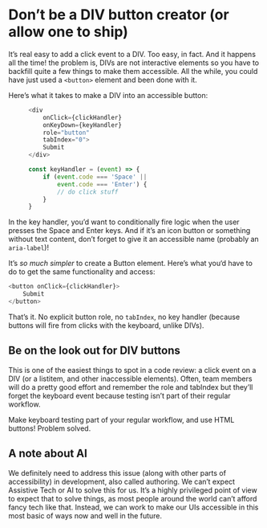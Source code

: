 # Don’t be a DIV button creator (or allow one to ship)

It’s real easy to add a click event to a DIV. Too easy, in fact. And it happens all the time! the problem is, DIVs are not interactive elements so you have to backfill quite a few things to make them accessible. All the while, you could have just used a `<button>` element and been done with it.

Here’s what it takes to make a DIV into an accessible button:

<figure className="grid grid-cols-2 gap-6 py-2 item-start">

```javascript
<div
    onClick={clickHandler}
    onKeyDown={keyHandler}
    role="button"
    tabIndex="0">
    Submit
</div>
```
```javascript
const keyHandler = (event) => {
    if (event.code === 'Space' ||
        event.code === 'Enter') {
        // do click stuff
    }
}
```

</figure>

In the key handler, you’d want to conditionally fire logic when the user presses the Space and Enter keys. And if it’s an icon button or something without text content, don’t forget to give it an accessible name (probably an `aria-label`)!

It’s _so much simpler_ to create a Button element. Here’s what you‘d have to do to get the same functionality and access:

```javascript
<button onClick={clickHandler}>
    Submit
</button>
```

That’s it. No explicit button role, no `tabIndex`, no key handler (because buttons will fire from clicks with the keyboard, unlike DIVs).

## Be on the look out for DIV buttons

This is one of the easiest things to spot in a code review: a click event on a DIV (or a listitem, and other inaccessible elements). Often, team members will do a pretty good effort and remember the role and tabIndex but they’ll forget the keyboard event because testing isn’t part of their regular workflow.

Make keyboard testing part of your regular workflow, and use HTML buttons! Problem solved.

## A note about AI

We definitely need to address this issue (along with other parts of accessibility) in development, also called authoring. We can’t expect Assistive Tech or AI to solve this for us. It’s a highly privileged point of view to expect that to solve things, as most people around the world can’t afford fancy tech like that. Instead, we can work to make our UIs accessible in this most basic of ways now and well in the future.
